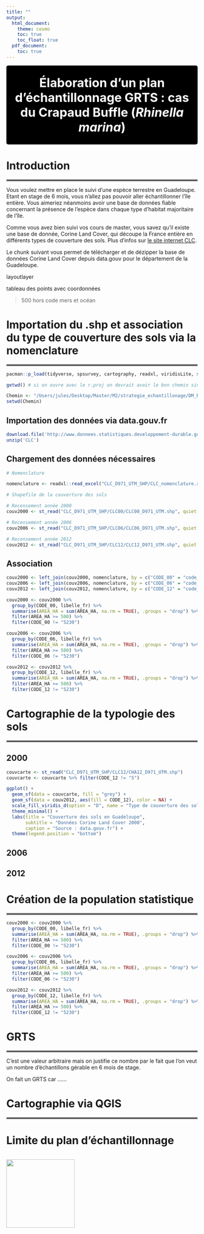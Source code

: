 ```yaml
---
title: ""
output: 
  html_document:
    theme: cosmo
    toc: true
    toc_float: true
  pdf_document:
    toc: true
---
```



::: {style="background-color: black; padding: 12px; border-radius: 5px; text-align: center; margin-bottom: 20px;"}
<strong style="color: white; font-size: 2.3em;">
  Élaboration d’un plan d’échantillonnage GRTS : cas du Crapaud Buffle (*Rhinella marina*) <br>
</strong>
:::

# Introduction

<hr style="border:2px solid gray">


Vous voulez mettre en place le suivi d'une espèce terrestre en Guadeloupe. Etant en stage de 6 mois, vous n'allez pas pouvoir aller échantillonner l'île entière. Vous aimeriez néanmoins avoir une base de données fiable concernant la présence de l'espèce dans chaque type d'habitat majoritaire de l'île.

Comme vous avez bien suivi vos cours de master, vous savez qu'il existe une base de donnée, Corine Land Cover, qui découpe la France entière en différents types de couverture des sols. Plus d'infos sur [le site internet CLC](https://www.statistiques.developpement-durable.gouv.fr/corine-land-cover-0).

Le chunk suivant vous permet de télécharger et de dézipper la base de données Corine Land Cover depuis data.gouv pour le département de la Guadeloupe.


layoutlayer 

tableau des points avec coordonnées



>500 hors code mers et océan


# Importation du .shp et association du type de couverture des sols via la nomenclature

<hr style="border:2px solid gray">


```r

pacman::p_load(tidyverse, spsurvey, cartography, readxl, viridisLite, sf)

```


```r

getwd() # si on ouvre avec le r.proj on devrait avoir le bon chemin sinon on copie colle le résultat

Chemin <- "/Users/jules/Desktop/Master/M2/strategie_echantillonage/DM_ROM_JUL"
setwd(Chemin)

```

## Importation des données via data.gouv.fr

```r

download.file('http://www.donnees.statistiques.developpement-durable.gouv.fr/donneesCLC/CLC/region/CLC_D971_UTM_SHP.zip', destfile = 'CLC')
unzip('CLC')

```

## Chargement des données nécessaires

```r

# Nomenclature

nomenclature <- readxl::read_excel("CLC_D971_UTM_SHP/CLC_nomenclature.xls", sheet = 4)

# Shapefile de la couverture des sols

# Recensement année 2000
couv2000 <- st_read("CLC_D971_UTM_SHP/CLC00/CLC00_D971_UTM.shp", quiet = TRUE)

# Recensement année 2006
couv2006 <- st_read("CLC_D971_UTM_SHP/CLC06/CLC06_D971_UTM.shp", quiet = TRUE)

# Recensement année 2012
couv2012 <- st_read("CLC_D971_UTM_SHP/CLC12/CLC12_D971_UTM.shp", quiet = TRUE)

```

## Association

```r

couv2000 <- left_join(couv2000, nomenclature, by = c("CODE_00" = "code_clc_niveau_4"))
couv2006 <- left_join(couv2006, nomenclature, by = c("CODE_06" = "code_clc_niveau_4"))
couv2012 <- left_join(couv2012, nomenclature, by = c("CODE_12" = "code_clc_niveau_4"))
```

```r

couv2000 <- couv2000 %>%
  group_by(CODE_00, libelle_fr) %>%
  summarise(AREA_HA = sum(AREA_HA, na.rm = TRUE), .groups = "drop") %>%
  filter(AREA_HA >= 500) %>% 
  filter(CODE_00 != "5230")

couv2006 <- couv2006 %>%
  group_by(CODE_06, libelle_fr) %>%
  summarise(AREA_HA = sum(AREA_HA, na.rm = TRUE), .groups = "drop") %>%
  filter(AREA_HA >= 500) %>% 
  filter(CODE_06 != "5230")

couv2012 <- couv2012 %>%
  group_by(CODE_12, libelle_fr) %>%
  summarise(AREA_HA = sum(AREA_HA, na.rm = TRUE), .groups = "drop") %>%
  filter(AREA_HA >= 500) %>% 
  filter(CODE_12 != "5230")

```


# Cartographie de la typologie des sols {.tabset}

<hr style="border:2px solid gray">

## 2000

```r

couvcarte <- st_read("CLC_D971_UTM_SHP/CLC12/CHA12_D971_UTM.shp")
couvcarte <- couvcarte %>% filter(CODE_12 != "5")

ggplot() +
  geom_sf(data = couvcarte, fill = "grey") +
  geom_sf(data = couv2012, aes(fill = CODE_12), color = NA) +
  scale_fill_viridis_d(option = "D", name = "Type de couverture des sols") +
  theme_minimal() +
  labs(title = "Couverture des sols en Guadeloupe",
       subtitle = "Données Corine Land Cover 2000",
       caption = "Source : data.gouv.fr") +
  theme(legend.position = "bottom")

```

## 2006

## 2012

# {-}

# Création de la population statistique

<hr style="border:2px solid gray">

```r

couv2000 <- couv2000 %>%
  group_by(CODE_00, libelle_fr) %>%
  summarise(AREA_HA = sum(AREA_HA, na.rm = TRUE), .groups = "drop") %>%
  filter(AREA_HA >= 500) %>% 
  filter(CODE_00 != "5230")

couv2006 <- couv2006 %>%
  group_by(CODE_06, libelle_fr) %>%
  summarise(AREA_HA = sum(AREA_HA, na.rm = TRUE), .groups = "drop") %>%
  filter(AREA_HA >= 500) %>% 
  filter(CODE_06 != "5230")

couv2012 <- couv2012 %>%
  group_by(CODE_12, libelle_fr) %>%
  summarise(AREA_HA = sum(AREA_HA, na.rm = TRUE), .groups = "drop") %>%
  filter(AREA_HA >= 500) %>% 
  filter(CODE_12 != "5230")

```


# GRTS

<hr style="border:2px solid gray">



C'est une valeur arbitraire mais on justifie ce nombre par le fait que l'on veut un nombre d'échantillons gérable en 6 mois de stage.

On fait un GRTS car ...... 

# Cartographie via QGIS 

<hr style="border:2px solid gray">


# Limite du plan d'échantillonnage


::: {style="display: flex; gap: 20px; align-items: center;"}
![](Capture d’écran 2024-10-05 à 08.59.10.png){width="180"}
:::

